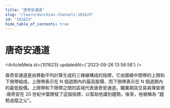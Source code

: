 ```yaml
---
title: "唐奇安通道"
slug: "/learn/donchian-channels-101623"
id: "101623"
hide_table_of_contents: true
---
```



# 唐奇安通道

<ArticleMeta id={101623} updatedAt={'2023-09-26 13:58:58'} />
<div className='border-solid border-b border-t-0 my-4 border-[var(--ifm-color-gray-300)]' />

唐奇安通道是由移動平均計算生成的三條線構成的指標，它由圍繞中間帶的上限和下限帶組成。上限帶表示在 N 個週期內的最高股價，而下限帶表示在 N 個週期內的最低股價。上限帶和下限帶之間的區域代表唐奇安通道。職業期貨交易員理查德·唐奇安在 20 世紀中葉開發了這個指標，以幫助他識別趨勢。後來，他被稱為 “趨勢追蹤之父”。
